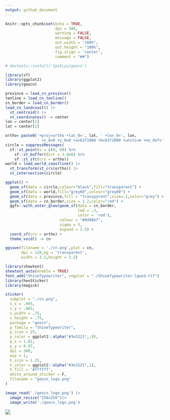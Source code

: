 ```yaml
---
output: github_document
---
```


```r
knitr::opts_chunk$set(echo = TRUE,
                      dpi = 300,
                      warning = FALSE,
                      message = FALSE,
                      out.width = "100%",
                      out.height = "100%",
                      fig.align = 'center',
                      comment = "##")
```

```r
# devtools::install('SpatLyu/geocn')

library(sf)
library(ggplot2)
library(geocn)

province = load_cn_province()
tenline = load_cn_tenline()
cn_border = load_cn_border()
load_cn_landcoast() |> 
  st_centroid() |> 
  st_coordinates() -> center
lon = center[1]
lat = center[2]

ortho= paste0('+proj=ortho +lat_0=', lat, ' +lon_0=', lon,
              ' +x_0=0 +y_0=0 +a=6371000 +b=6371000 +units=m +no_defs')
circle = suppressMessages(
  sf::st_point(x = c(0, 0)) %>%
    sf::st_buffer(dist = 3.8e6) %>%
    sf::st_sfc(crs = ortho)) 
world = load_world_coastline() |> 
  st_transform(st_crs(ortho)) |> 
  st_intersection(circle)

ggplot() +
  geom_sf(data = circle,colour="black",fill="transparent") +
  geom_sf(data = world,fill="grey80",colour="grey80") +
  geom_sf(data = province,fill = "transparent",size=.1,color="grey") + 
  geom_sf(data = cn_border,size = 1.2,color="red") +
  ggfx::with_outer_glow(geom_sf(data = cn_border,
                                lwd = .3,
                                color = 'red'),
                        colour = "#9d98b7",
                        sigma = 5,
                        expand = 3.5) +
  coord_sf(crs = ortho) +
  theme_void() -> cn

ggsave(filename = './cn.png',plot = cn,
       dpi = 120,bg = 'transparent',
       width = 3.2,height = 3.2)

library(showtext)
showtext_auto(enable = TRUE)
font_add("ShineTypewriter", regular = "./ShineTypewriter-lgwzd.ttf")
library(hexSticker)
library(magick)

sticker(
  subplot = "./cn.png",
  s_x = .995,
  s_y = .965,
  s_width = .75,
  s_height = .75,
  package = "geocn",
  p_family = "ShineTypewriter",
  p_size = 25,
  p_color = ggplot2::alpha("#3e3221",.9),
  p_x = 1.02,
  p_y = 0.97,
  dpi = 300,
  asp = 1,
  h_size = 1.25,
  h_color = ggplot2::alpha("#3e3221",1),
  h_fill = '#ffffff',
  white_around_sticker = F,
  filename = "geocn_logo.png"
)

image_read('./geocn_logo.png') |> 
  image_resize("256x256")|> 
  image_write('./geocn_logo.png')
```


![](./geocn_logo.png)
